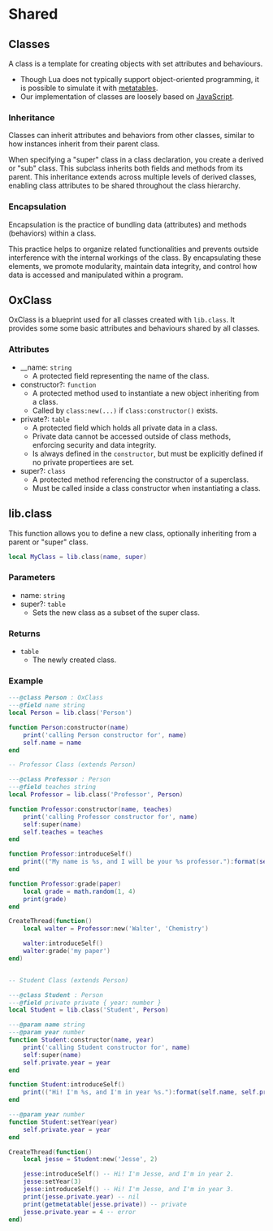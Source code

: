 # Shared

## Classes

A class is a template for creating objects with set attributes and behaviours.

- Though Lua does not typically support object-oriented programming, it is possible to simulate it with [metatables](https://www.lua.org/manual/5.4/manual.html#2.4).
- Our implementation of classes are loosely based on [JavaScript](https://developer.mozilla.org/en-US/docs/Web/JavaScript/Reference/Classes).

### Inheritance

Classes can inherit attributes and behaviors from other classes, similar to how instances inherit from their parent class.

When specifying a "super" class in a class declaration, you create a derived or "sub" class. This subclass inherits both fields and methods from its parent. This inheritance extends across multiple levels of derived classes, enabling class attributes to be shared throughout the class hierarchy.

### Encapsulation

Encapsulation is the practice of bundling data (attributes) and methods (behaviors) within a class.

This practice helps to organize related functionalities and prevents outside interference with the internal workings of the class. By encapsulating these elements, we promote modularity, maintain data integrity, and control how data is accessed and manipulated within a program.

## OxClass

OxClass is a blueprint used for all classes created with `lib.class`. It provides some some basic attributes and behaviours shared by all classes.

### Attributes

- __name: `string`
  - A protected field representing the name of the class.
- constructor?: `function`
  - A protected method used to instantiate a new object inheriting from a class.
  - Called by `class:new(...)` if `class:constructor()` exists.
- private?: `table`
  - A protected field which holds all private data in a class.
  - Private data cannot be accessed outside of class methods, enforcing security and data integrity.
  - Is always defined in the `constructor`, but must be explicitly defined if no private propertiees are set.
- super?: `class`
  - A protected method referencing the constructor of a superclass.
  - Must be called inside a class constructor when instantiating a class.

## lib.class

This function allows you to define a new class, optionally inheriting from a parent or "super" class.

```lua
local MyClass = lib.class(name, super)
```

### Parameters

- name: `string`
- super?: `table`
  - Sets the new class as a subset of the super class.

### Returns
- `table`
  - The newly created class.

### Example

```lua
---@class Person : OxClass
---@field name string
local Person = lib.class('Person')

function Person:constructor(name)
    print('calling Person constructor for', name)
    self.name = name
end

-- Professor Class (extends Person)

---@class Professor : Person
---@field teaches string
local Professor = lib.class('Professor', Person)

function Professor:constructor(name, teaches)
    print('calling Professor constructor for', name)
    self:super(name)
    self.teaches = teaches
end

function Professor:introduceSelf()
    print(("My name is %s, and I will be your %s professor."):format(self.name, self.teaches))
end

function Professor:grade(paper)
    local grade = math.random(1, 4)
    print(grade)
end

CreateThread(function()
    local walter = Professor:new('Walter', 'Chemistry')

    walter:introduceSelf()
    walter:grade('my paper')
end)


-- Student Class (extends Person)

---@class Student : Person
---@field private private { year: number }
local Student = lib.class('Student', Person)

---@param name string
---@param year number
function Student:constructor(name, year)
    print('calling Student constructor for', name)
    self:super(name)
    self.private.year = year
end

function Student:introduceSelf()
    print(("Hi! I'm %s, and I'm in year %s."):format(self.name, self.private.year))
end

---@param year number
function Student:setYear(year)
    self.private.year = year
end

CreateThread(function()
    local jesse = Student:new('Jesse', 2)

    jesse:introduceSelf() -- Hi! I'm Jesse, and I'm in year 2.
    jesse:setYear(3)
    jesse:introduceSelf() -- Hi! I'm Jesse, and I'm in year 3.
    print(jesse.private.year) -- nil
    print(getmetatable(jesse.private)) -- private
    jesse.private.year = 4 -- error
end)
```